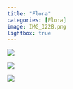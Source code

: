 ```yaml
---
title: "Flora"
categories: [Flora]
image: IMG_3228.png
lightbox: true
---
```


![](images/IMG_2593.png){group="Flora"}

::: {layout="[1,1]"}
![](images/IMG_3228.png){group="Flora"}

![](images/IMG_2563.png){group="Flora"}
:::

```{=html}
<style>
p {text-indent: 0px}
</style>
```
